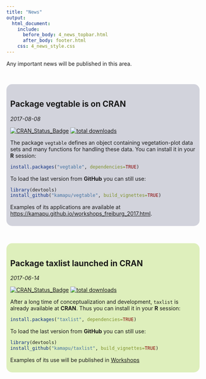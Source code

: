 ---
title: "News"
output:
  html_document:
    include:
      before_body: 4_news_topbar.html
      after_body: footer.html
    css: 4_news_style.css
---

Any important news will be published in this area.

<br/>

<div style="background-color: #d2d3dc; text-align: left; padding: 10px;
border-radius: 15px">

# Package vegtable is on CRAN
*2017-08-08*

[![CRAN_Status_Badge](http://www.r-pkg.org/badges/version/vegtable)](https://cran.r-project.org/package=vegtable)
[![total downloads](http://cranlogs.r-pkg.org/badges/grand-total/vegtable)](http://cranlogs.r-pkg.org/badges/grand-total/vegtable)

The package `vegtable` defines an object containing vegetation-plot data
sets and many functions for handling these data.
You can install it in your **R** session:

```{r install_vegtable_cran, eval=FALSE}
install.packages("vegtable", dependencies=TRUE)
```

To load the last version from **GitHub** you can still use:

```{r install_vegtable_github, eval=FALSE}
library(devtools)
install_github("kamapu/vegtable", build_vignettes=TRUE)
```

Examples of its applications are available at
[https://kamapu.github.io/workshops_freiburg_2017.html](https://kamapu.github.io/workshops_freiburg_2017.html).

</div>


<br/>

<div style="background-color: #deefbc; text-align: left; padding: 10px;
border-radius: 15px">

# Package taxlist launched in CRAN
*2017-06-14*

[![CRAN_Status_Badge](http://www.r-pkg.org/badges/version/taxlist)](https://cran.r-project.org/package=taxlist)
[![total downloads](http://cranlogs.r-pkg.org/badges/grand-total/taxlist)](http://cranlogs.r-pkg.org/badges/grand-total/taxlist)

After a long time of conceptualization and development, `taxlist` is already
available at **CRAN**.
Thus you can install it in your **R** session:

```{r install_cran, eval=FALSE}
install.packages("taxlist", dependencies=TRUE)
```

To load the last version from **GitHub** you can still use:

```{r install_github, eval=FALSE}
library(devtools)
install_github("kamapu/taxlist", build_vignettes=TRUE)
```

Examples of its use will be published in
[Workshops](https://kamapu.github.io/workshops.html)

</div>

<br/>
